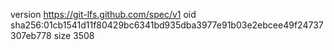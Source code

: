 version https://git-lfs.github.com/spec/v1
oid sha256:01cb1541d11f80429bc6341bd935dba3977e91b03e2ebcee49f24737307eb778
size 3508
